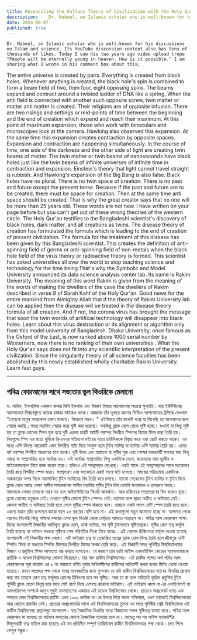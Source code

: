 ```yaml
---
title: Reconciling the Fallacy Theory of Civilization with the Holy Qur'an
description:    Dr. Nabeel, an Islamic scholar who is well-known for his discussions on Islam and science. Its YouTube discussion content also has tens of thousands of likes. Today I saw his two years ago video upload trope "People will be eternally young in heaven. How is it possible."
date: 2024-08-07
published: true
---
```


    Dr. Nabeel, an Islamic scholar who is well-known for his discussions on Islam and science. Its YouTube discussion content also has tens of thousands of likes. Today I saw his two years ago video upload trope "People will be eternally young in heaven. How is it possible." I am sharing what I wrote in his comment box about this;
   The entire universe is created by pairs. Everything is created from black holes. Whenever anything is created, the black hole's spin is combined to form a beam field of two, then four, eight opposing spins. The beams expand and contract around a twisted ladder of DNA like a spring. When the anti field is connected with another such opposite screw, twin matter or matter anti matter is created.
  Their religions are of opposite infusion. There are two risîngs and settings or mid-points of time between the beginning and the end of creation which expand and reach their maximum. At this point of maximum expansion, those who work with binoculars and microscopes look at the camera. Hawking also observed this expansion. At the same time this expansion creates contraction by opposite spaces. Expansion and contraction are happening simultaneously.
        In the course of time, one side of the darkness and the other side of light are creating twin beams of matter. The twin matter or twin beams of nanoseconds have black holes just like the twin beams of infinite universes of infinite time in contraction and expansion.
Einstein's theory that light cannot travel straight is rubbish. And Hawking's expansion of the Big Bang is also false. Black holes have no plural. There is no twin space of creation. There is no past and future except the present tense.
Because if the past and future are to be created, there must be space for creation. Then at the same time anti space should be created. That is why the great creator says that no one will be more than 25 years old. These words are not new. I have written on your page before but you can't get out of these wrong theories of the western circle. The Holy Qur'an testifies to the Bangladeshi scientist's discovery of black holes, dark matter, and all creations as twins.
The disease theory of creation has formulated the formula which is leading to the end of creation of present civilization. The formula for the treatment of this disease has been given by this Bangladeshi scientist. This creates the definition of anti-spinning field of germs or anti-spinning field of non-metals when the black hole field of the virus theory or radioactive theory is formed. This scientist has asked universities all over the world to stop teaching science and technology for the time being.That's why the Symbolic and Model University announced its data science analysis center lab. Its name is Rakim University. The meaning of this word Rakim is given from the meaning of the words of making the dwellers of the cave the dwellers of Rakim described in verse 9 of Surah Kahf of the Holy Qur'an. Good news for the entire mankind from Almighty Allah that if the theory of Rakim University lab can be applied then the disease will be treated in the disease theory formula of all creation.
And if not, the corona virus has brought the message that soon the twin worlds of artificial technology will disappear into black holes. Learn about this virus destruction or its alignment or algorithm only from this model university of Bangladesh.  Dhaka University, once famous as the Oxford of the East, is now ranked above 1000 serial number by Westerners, now there is no ranking of their own universities . 
     What the Holy Qur'an says does not fit into any scientific interpretation of the present civilization. Since the singularity theory of all science faculties has been abolished by this newly established wholly charitable Rakim University.
Learn fast guys.

---

## পবিত্র কোরআনের সাথে সভ‍্যতার ভুল থিওরিকে মেলানো 

ড. নাবিল, ইসলামিক একজন স্কলার যিনি ইসলাম এবং বিজ্ঞান বিষয়ে আলোচনায় অত‍্যন্ত সুখ‍্যাতি। যার ইউটিউবের আলোচনার বিষয়বস্তুতে কয়েক হাজার লাইকও থাকে। আজকে তাঁর দুবছর আগের ভিডিও আপলোডের ট্রপিকে দেখলাম "বেহেস্তে মানুষ অনন্তকাল তরুণ থাকবে। কিভাবে সম্ভব। "  এইবিষয়ে তাঁর কমেন্ট বক্সে যা লিখেছি তা আপনাদের জন‍্য শেয়ার করছি ; 
     সমগ্র মহাবিশ্ব পেয়ার করে সৃষ্টি করা হয়েছে। সবকিছু ব্ল‍্যাক হোল থেকে সৃষ্টি হচ্ছে। যখনই যা কিছু সৃষ্টি হয় তা ব্ল‍্যাক হোলের স্পিন যুক্ত হয়ে দুটি এরপর চারটি আটটি  পরস্পর বিপরীত স্পিনের বিমের ফিল্ড দ্বারা তৈরি হয়। বিমগুলো  স্পিং এর মতো দুদিকে ডিএনএর প‍্যাঁচানো মইয়ের মতো চারিদিককে বিস্তৃত করে এবং ছোট করতে থাকে। এর মধ‍্যে এন্টি ফিল্ডে আরেকটি এমন বিপরীত প‍্যাঁচ দিয়ে সংযুক্ত হলে টুইন ম‍্যাটার বা ম‍্যাটার এন্টি ম‍্যাটার তৈরি হয়।
এদের ধর্ম পরস্পর বিপরীত আধানের হয়ে থাকে। দুটি উদয় এবং অস্তাচল বা সৃষ্টির শুরু এবং শেষের অন্তরবর্তী সময়ের মধ‍্য বিন্দু আছে যা সম্প্রসারিত হয়ে সর্বোচ্চ হয়। এই সর্বোচ্চ সম্প্রসারিত বিন্দু একদিকে দেখে, ক‍্যামেরায় যারা দূরবীন ও মাইক্রোসকোপ নিয়ে কাজ করেন তারা। হকিংও এই সম্প্রসারন দেখেছে। একই সাথে এই সম্প্রসারনের সাথে সংকোচন তৈরি করে বিপরীত স্পেস দ্বারা। সম্প্রসারণ এবং সংকোচন একই সাথে ঘটে চলেছে। সময়ের পরিক্রমায় একদিকে অন্ধকারের অপর দিকে আলোকিত  টুইন ম‍্যাটারের বিম তৈরি করে চলছে। ন‍্যানো সেকেন্ডের টুইন ম‍্যাটার বা টুইন বিমে ব্ল‍্যাক হোল আছে যেমন অসীম  সময়কালের অসীম মহাবিশ্ব সৃষ্টির টুইন বিম তেমনি সংকোচন ও প্রসারনে আছে।
আলোকে সোজা চালানো সম্ভব নয় বলে আইনস্টাইনের থিওরি আবর্জনা। আর হকিংয়ের সম্প্রসারণের বিগ ব‍্যাঙও ভূয়া। ব্ল‍্যাক হোলের বহুবচন নেই।যেখানে সৃষ্টির কোনো টুইন স্পেসও নেই।বর্তমান কাল ছাড়া অতীত ও ভবিষ‍‍্যত নেই।
কেননা অতীত ও ভবিষ‍্যত তৈরি হতে গেলে সৃষ্টির স্পেস থাকতে হবে। তাহলে একই সংগে এন্টি স্পেস তৈরি হতে হবে। এজন‍্য মহান স্রষ্টা বলেছেন কারো বয়স ২৫ বছরের বেশি হবে না। এই কথাগুলো নতুন জানানো হচ্ছে না।আপনার পেজে আগেও লিখেছি কিন্তু পশ্চিমা বলয়ের এসব ভুল থিওরি থেকে বেড়িয়ে আসতে পারছেন না। পবিত্র আল কোরআন সাক্ষ‍্য দিচ্ছে বাংলাদেশী বিজ্ঞানীর আবিস্কৃত ব্ল‍্যাক হোল, ডার্ক ম‍্যাটার, সব সৃষ্টি টুইনভাবে সৃষ্টিতত্বকে।
সৃষ্টির রোগ তত্ব ফর্মূলা তৈরি হয়েছে যা বর্তমান সভ‍্যতা সৃষ্টিকে শেষ পরিণতির দিকে নিয়ে যাচ্ছে। এই রোগের চিকিৎসার ফর্মূলা দেওয়া হয়েছে বাংলাদেশী এই বিজ্ঞানীর পক্ষ থেকে। এটি ভাইরাস তত্ব বা তেজস্ক্রিয় তত্বের ব্ল‍্যাক হোল ফিল্ড তৈরি হলে জীবাণুর এন্টি স্পিনিং ফিল্ড বা অধাতব স্পিনিং ফিল্ডের বিপরীত বিমের সংজ্ঞা তৈরি করে। এই বিজ্ঞানী সমগ্র পৃথিবীর বিশ্ববিদ্যালয়ের বিজ্ঞান ও প্রযুক্তির শিক্ষা আপাতত বন্ধ করতে বলেছেন। যে কারণে তার ডাটা সাইন্স এনালাইসিস কেন্দ্রের গবেষনাগারকে প্রতীকি ও মডেল বিশ্ববিদ্যালয় ঘোষনা দিয়েছেন। যার নাম রাকীম বিশ্ববিদ্যালয়। এই রাকীম শব্দের অর্থ পবিত্র আল কোরআনের সূরা কাহাফ এর ৯ নং আয়াতে বর্ণিত গুহার অধিবাসীদের রাকীমের অধিবাসী করার কথার মিনিং থেকে দেওয়া হয়েছে। মহান আল্লাহর পক্ষ থেকে সমগ্র মানবজাতির জন‍্য সুসংবাদ যে যদি রাকীম বিশ্ববিদ্যালয়ের ল‍্যাবের থিওরির প্রয়োগ করা যায় তাহলে রোগ তত্ব ফর্মূলায় রোগের চিকিৎসা হবে সব সৃষ্টির। আর তা না হলে অচিরেই কৃত্রিম প্রযুক্তির টুইন পৃথিবী ব্ল‍্যাক হোলে বিলুপ্ত হয়ে যাবে সেই বার্তা নিয়ে এসেছে করোনা ভাইরাস। এই ভাইরাস ধ্বংস বা এর এলাইনমেন্ট ‍বা আলগরিদগম সম্পর্কে জানুন শুধুই বাংলাদেশের একমাত্র এই মডেল বিশ্ববিদ্যালয় থেকে।  প্রাচ‍্যের অক্সফোর্ড খ‍্যাত এক সময়ের ঢাকা বিশ্ববিদ্যালয়ের র‍্যাঙ্কিং এখন ১০০০ ক্রমিক নং এর উপরে দিয়ে থাকে পশ্চিমারা, এখন তাদেরই বিশ্ববিদ্যালয়ের আর  কোনো র‍্যাংকিং নেই। 
প্রাচ‍্যের অক্সফোর্ডের সাথে এই বিশ্ববিদ্যালয়ের  তুলনা নয় সমগ্র পৃথিবীর শ্রেষ্ঠ বিশ্ববিদ্যালয় এই রাকীম বিশ্ববিদ্যালয় প্রান্নাথপুর বাংলাদেশ।  যার বৈজ্ঞানিক থিওরির মধ‍্যে বিজ্ঞানের সকল সৃষ্টিতত্ব ব‍্যাখ‍্যা করে।
পবিত্র আল কোরআন যা বলেছে তা বর্তমান সভ‍্যতার কোনো বৈজ্ঞানিক ব‍্যাখ‍্যায় চলে না। যেহেতু সব সব সাইন্স ফ‍্যাকাল্টির সিঙ্গুলারাটি তত্ব বাতিল করা হয়েছে এই নব প্রতিষ্ঠিত সম্পূর্ণ চ‍্যারিটেবল রাকীম বিশ্ববিদ্যালয়ের পক্ষ থেকে।
দ্রুত শিখে ফেলুন বন্ধুরা। 
